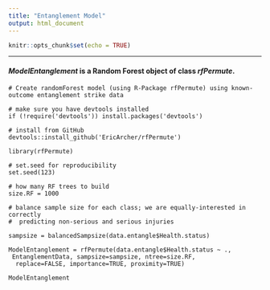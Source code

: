 ```yaml
---
title: "Entanglement Model"
output: html_document
---
```


```r
knitr::opts_chunk$set(echo = TRUE)
```
***
#### *ModelEntanglement* is a Random Forest object of class *rfPermute*.

```
# Create randomForest model (using R-Package rfPermute) using known-outcome entanglement strike data

# make sure you have devtools installed
if (!require('devtools')) install.packages('devtools')

# install from GitHub
devtools::install_github('EricArcher/rfPermute')

library(rfPermute)

# set.seed for reproducibility
set.seed(123)

# how many RF trees to build
size.RF = 1000

# balance sample size for each class; we are equally-interested in correctly      
#  predicting non-serious and serious injuries
 
sampsize = balancedSampsize(data.entangle$Health.status)

ModelEntanglement = rfPermute(data.entangle$Health.status ~ .,
 EntanglementData, sampsize=sampsize, ntree=size.RF, 
  replace=FALSE, importance=TRUE, proximity=TRUE)

ModelEntanglement
 
```



